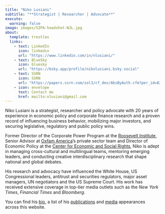 ```yaml
---
title: "Niko Lusiani"
subtitle: "**Strategist | Researcher | Advocate**"
execute:
  warning: false
image: images/SIPA-headshot-NJL.jpg
about:
  template: trestles
  links:
    - text: LinkedIn
      icon: linkedin
      url: "https://www.linkedin.com/in/nlusiani/"
    - text: BlueSky
      icon: bluesky
      url: "https://bsky.app/profile/nikolusiani.bsky.social"
    - text: SSRN
      icon: SSRN
      url: "https://papers.ssrn.com/sol3/cf_dev/AbsByAuth.cfm?per_id=828583"
    - icon: envelope
      text: Contact me
      href: mailto:nlusiani@gmail.com
---
```


Niko Lusiani is a strategist, researcher and policy advocate with 20 years of experience in economic policy and corporate finance research and a proven record of influencing business behavior, mobilizing major investors, and securing legislative, regulatory and public policy wins. 

Former Director of the Corporate Power Program at the [Roosevelt Institute](https://rooseveltinstitute.org/), Senior Advisor at [Oxfam America](https://www.oxfamamerica.org/)'s private sector team and Director of Economic Policy at the [Center for Economic and Social Rights](https://www.cesr.org/), Niko is adept in managing cross-cultural and multilingual teams, mentoring emerging leaders, and conducting creative interdisciplinary research that shape national and global debates.

His research and advocacy have influenced the White House, US Congressional leaders, antitrust and securities regulators, major asset managers, UN negotiators and the US Supreme Court. His work has received extensive coverage in top-tier media outlets such as the *New York Times*, *Financial Times* and *Bloomberg*.

You can find his [bio](https://www.nikolusiani.org/about.html), a list of his [publications](https://www.nikolusiani.org/publications.html) and [media](https://www.nikolusiani.org/media.html) appearances across this website.

```         
```
